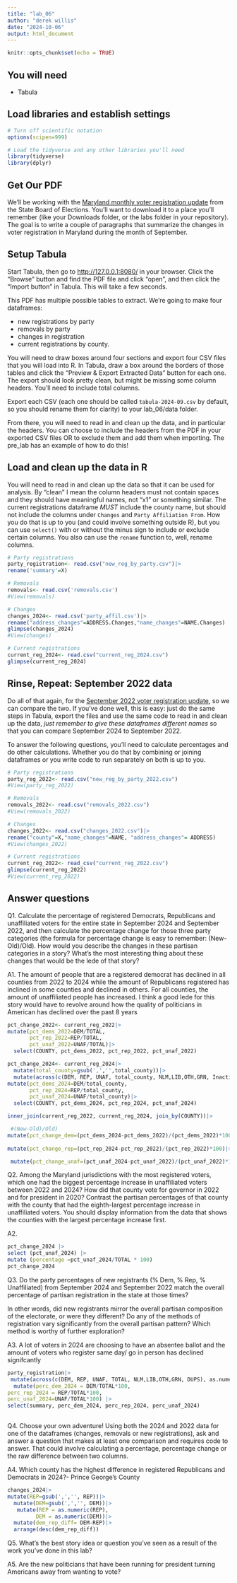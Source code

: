 ```yaml
---
title: "lab_06"
author: "derek willis"
date: "2024-10-06"
output: html_document
---
```


```r
knitr::opts_chunk$set(echo = TRUE)
```

## You will need

-   Tabula

## Load libraries and establish settings

```r
# Turn off scientific notation
options(scipen=999)

# Load the tidyverse and any other libraries you'll need
library(tidyverse)
library(dplyr)

```

## Get Our PDF

We'll be working with the [Maryland monthly voter registration update](https://elections.maryland.gov/pdf/vrar/2024_09.pdf) from the State Board of Elections. You'll want to download it to a place you'll remember (like your Downloads folder, or the labs folder in your repository). The goal is to write a couple of paragraphs that summarize the changes in voter registration in Maryland during the month of September.

## Setup Tabula

Start Tabula, then go to <http://127.0.0.1:8080/> in your browser. Click the "Browse" button and find the PDF file and click "open", and then click the "Import button" in Tabula. This will take a few seconds.

This PDF has multiple possible tables to extract. We're going to make four dataframes: 

* new registrations by party
* removals by party
* changes in registration
* current registrations by county.

You will need to draw boxes around four sections and export four CSV files that you will load into R. In Tabula, draw a box around the borders of those tables and click the "Preview & Export Extracted Data" button for each one. The export should look pretty clean, but might be missing some column headers. You'll need to include total columns.

Export each CSV (each one should be called `tabula-2024-09.csv` by default, so you should rename them for clarity) to your lab_06/data folder.

From there, you will need to read in and clean up the data, and in particular the headers. You can choose to include the headers from the PDF in your exported CSV files OR to exclude them and add them when importing. The pre_lab has an example of how to do this!

## Load and clean up the data in R

You will need to read in and clean up the data so that it can be used for analysis. By "clean" I mean the column headers must not contain spaces and they should have meaningful names, not "x1" or something similar. The current registrations dataframe *MUST* include the county name, but should not include the columns under `Changes` and `Party Affiliation From`. How you do that is up to you (and could involve something outside R), but you can use `select()` with or without the minus sign to include or exclude certain columns. You also can use the `rename` function to, well, rename columns.

```r
# Party registrations
party_registration<- read.csv("new_reg_by_party.csv")|>
rename('summary'=X)
```

```r
# Removals
removals<- read.csv('removals.csv')
#View(removals)
```

```r
# Changes
changes_2024<- read.csv('party_affil.csv')|>
rename("address_changes"=ADDRESS.Changes,"name_changes"=NAME.Changes)
glimpse(changes_2024)
#View(changes)
```

```r
# Current registrations
current_reg_2024<- read.csv("current_reg_2024.csv")
glimpse(current_reg_2024)

```

## Rinse, Repeat: September 2022 data

Do all of that again, for the [September 2022 voter registration update](https://elections.maryland.gov/pdf/vrar/2022_09.pdf), so we can compare the two. If you've done well, this is easy: just do the same steps in Tabula, export the files and use the same code to read in and clean up the data, *just remember to give these dataframes different names* so that you can compare September 2024 to September 2022.

To answer the following questions, you'll need to calculate percentages and do other calculations. Whether you do that by combining or joining dataframes or you write code to run separately on both is up to you.

```r
# Party registrations
party_reg_2022<- read.csv("new_reg_by_party_2022.csv")
#View(party_reg_2022)
```

```r
# Removals
removals_2022<- read.csv("removals_2022.csv")
#View(removals_2022)
```

```r
# Changes
changes_2022<- read.csv("changes_2022.csv")|>
rename("county"=X,"name_changes"=NAME, "address_changes"= ADDRESS)
#View(changes_2022)
```

```r
# Current registrations
current_reg_2022<- read_csv("current_reg_2022.csv")
glimpse(current_reg_2022)
#View(current_reg_2022)
```

## Answer questions

Q1. Calculate the percentage of registered Democrats, Republicans and unaffiliated voters for the entire state in September 2024 and September 2022, and then calculate the percentage change for those three party categories (the formula for percentage change is easy to remember: (New-Old)/Old). How would you describe the changes in these partisan categories in a story? What's the most interesting thing about these changes that would be the lede of that story?

A1. The amount of people that are a registered democrat has declined in all counties from 2022 to 2024 while the amount of Republicans registered has inclined in some counties and declined in others. For all counties, the amount of unaffiliated people has increased. I think a good lede for this story would have to revolve around how the quality of politicians in American has declined over the past 8 years

```r
pct_change_2022<- current_reg_2022|>
mutate(pct_dems_2022=DEM/TOTAL, 
       pct_rep_2022=REP/TOTAL,
       pct_unaf_2022=UNAF/TOTAL)|>
  select(COUNTY, pct_dems_2022, pct_rep_2022, pct_unaf_2022)

```

```r
pct_change_2024<- current_reg_2024|>
  mutate(total_county=gsub(',','',total_county))|>
  mutate(across(c(DEM, REP, UNAF, total_county, NLM,LIB,OTH,GRN, Inactive), as.numeric))|>
mutate(pct_dems_2024=DEM/total_county, 
       pct_rep_2024=REP/total_county,
       pct_unaf_2024=UNAF/total_county)|>
  select(COUNTY, pct_dems_2024, pct_rep_2024, pct_unaf_2024)


```

```r
inner_join(current_reg_2022, current_reg_2024, join_by(COUNTY))|>

 #(New-Old)/Old)
mutate(pct_change_dem=(pct_dems_2024-pct_dems_2022)/(pct_dems_2022)*100)|>
  
mutate(pct_change_rep=(pct_rep_2024-pct_rep_2022)/(pct_rep_2022)*100)|>

 mutate(pct_change_unaf=(pct_unaf_2024-pct_unaf_2022)/(pct_unaf_2022)*100)


```


Q2. Among the Maryland jurisdictions with the most registered voters, which one had the biggest percentage increase in unaffiliated voters between 2022 and 2024? How did that county vote for governor in 2022 and for president in 2020? Contrast the partisan percentages of that county with the county that had the eighth-largest percentage increase in unaffiliated voters. You should display information from the data that shows the counties with the largest percentage increase first.

A2.

```r
pct_change_2024 |>
select (pct_unaf_2024) |>
mutate (percentage =pct_unaf_2024/TOTAL * 100)
pct_change_2024
```

Q3. Do the party percentages of new registrants (% Dem, % Rep, % Unaffiliated) from September 2024 and September 2022 match the overall percentage of partisan registration in the state at those times?

In other words, did new registrants mirror the overall partisan composition of the electorate, or were they different? Do any of the methods of registration vary significantly from the overall partisan pattern? Which method is worthy of further exploration?

A3. A lot of voters in 2024 are choosing to have an absentee ballot and the amount of voters who register same day/ go in person has declined signifcantly 

```r
party_registration|>
 mutate(across(c(DEM, REP, UNAF, TOTAL, NLM,LIB,OTH,GRN, DUPS), as.numeric))|>
  mutate(perc_dem_2024 = DEM/TOTAL*100,
perc_rep_2024 = REP/TOTAL*100,
perc_unaf_2024=UNAF/TOTAL*100) |>
select(summary, perc_dem_2024, perc_rep_2024, perc_unaf_2024)
  

```

Q4. Choose your own adventure! Using both the 2024 and 2022 data for one of the dataframes (changes, removals or new registrations), ask and answer a question that makes at least one comparison and requires code to answer. That could involve calculating a percentage, percentage change or the raw difference between two columns.

A4. Which county has the highest difference in registered Republicans and Democrats in 2024?- Prince George's County

```r
changes_2024|>
mutate(REP=gsub(',','', REP))|>
  mutate(DEM=gsub(',','', DEM))|>
   mutate(REP = as.numeric(REP),
         DEM = as.numeric(DEM))|>
  mutate(dem_rep_diff= DEM-REP)|>
  arrange(desc(dem_rep_diff)) 

```
Q5. What's the best story idea or question you've seen as a result of the work you've done in this lab?

A5. Are the new politicians that have been running for president turning Americans away from wanting to vote?
